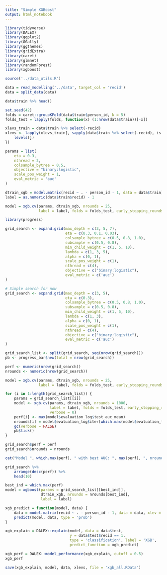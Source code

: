 ```yaml
---
title: "Simple XGBoost"
output: html_notebook
---
```


```r
library(tidyverse)
library(DALEX)
library(ggplot2)
library(GGally)
library(ggthemes)
library(gridExtra)
library(caret)
library(glmnet)
library(randomForest)
library(xgboost)

source('../data_utils.R')
```

```r
data = read_modelling('../data', target_col = 'recid')
data = split_data(data)

data$train %>% head()
```

```r
set.seed(42)
folds = caret::groupKFold(data$train$person_id, k = 5)
folds_test = lapply(folds, function(x) (1:nrow(data$train))[-x])

xlevs_train = data$train %>% select(-recid)
xlevs <- lapply(xlevs_train[, sapply(data$train %>% select(-recid), is.factor), drop = F], function(j){
    levels(j)
})
```

```r
params = list(
    eta = 0.3, 
    nthread = 2, 
    colsample_bytree = 0.5,
    objective = "binary:logistic", 
    scale_pos_weight = 1, 
    eval_metric = 'auc'
)

dtrain_xgb = model.matrix(recid ~ . - person_id - 1, data = data$train)
label = as.numeric(data$train$recid) - 1

model = xgb.cv(params, dtrain_xgb, nrounds = 25, 
               label = label, folds = folds_test, early_stopping_rounds = 3)
```

```r
library(progress)

grid_search <- expand.grid(max_depth = c(3, 5, 7),
                           eta = c(0.3, 0.1, 0.03),
                           colsample_bytree = c(0.5, 0.8, 1.0),
                           subsample = c(0.5, 0.8),
                           min_child_weight = c(1, 5, 10),
                           lambda = c(1, 3, 5),
                           alpha = c(0, 1),
                           scale_pos_weight = c(1), 
                           nthread = c(4),
                           objective = c("binary:logistic"), 
                           eval_metric = c('auc')
)

# Simple search for now
grid_search <- expand.grid(max_depth = c(3, 5),
                           eta = c(0.3),
                           colsample_bytree = c(0.5, 0.8, 1.0),
                           subsample = c(0.5, 0.8),
                           min_child_weight = c(1, 5, 10),
                           lambda = c(1, 3),
                           alpha = c(0, 1),
                           scale_pos_weight = c(1), 
                           nthread = c(4),
                           objective = c("binary:logistic"), 
                           eval_metric = c('auc')
)

grid_search_list <- split(grid_search, seq(nrow(grid_search)))
pb <- progress_bar$new(total = nrow(grid_search))

perf <- numeric(nrow(grid_search))
nrounds <- numeric(nrow(grid_search))

model = xgb.cv(params, dtrain_xgb, nrounds = 25, 
               label = label, folds = folds_test, early_stopping_rounds = 3)

for (i in 1:length(grid_search_list)) {
    params = grid_search_list[[i]]
    model <- xgb.cv(params, dtrain_xgb, nrounds = 1000, 
                    label = label, folds = folds_test, early_stopping_rounds = 5,
                    verbose = 0)
    perf[i] <- max(model$evaluation_log$test_auc_mean)
    nrounds[i] = model$evaluation_log$iter[which.max(model$evaluation_log$test_auc_mean)]
    gc(verbose = FALSE)
    pb$tick()
}

grid_search$perf = perf
grid_search$nrounds = nrounds
```

```r
cat("Model ", which.max(perf), " with best AUC: ", max(perf), ", nrounds: ", nrounds[which.max(perf)], sep = "","\n")
```

```r
grid_search %>%
    arrange(desc(perf)) %>%
    head(10)
```

```r
best_ind = which.max(perf)
model = xgboost(params = grid_search_list[[best_ind]], 
                dtrain_xgb, nrounds = nrounds[best_ind], 
                label = label)
```

```r
xgb_predict = function(model, data) {
    data = model.matrix(recid ~ . - person_id - 1, data = data, xlev = xlevs)
    predict(model, data, type = 'prob')
}

xgb_explain = DALEX::explain(model, data = data$test,
                             y = data$test$recid == 1, 
                             type = 'classification', label = 'XGB',
                             predict_function = xgb_predict)
```

```r
xgb_perf = DALEX::model_performance(xgb_explain, cutoff = 0.5)
xgb_perf
```

```r
save(xgb_explain, model, data, xlevs, file = 'xgb_all.RData')
```

